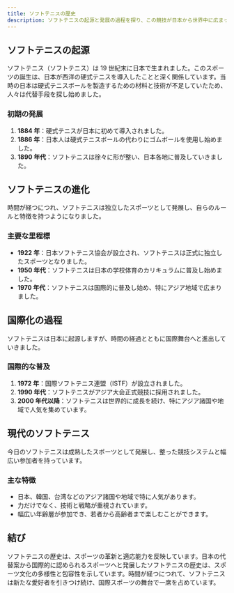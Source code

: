 ```yaml
---
title: ソフトテニスの歴史
description: ソフトテニスの起源と発展の過程を探り、この競技が日本から世界中に広まった経緯を理解します。
---
```


## ソフトテニスの起源

ソフトテニス（ソフトテニス）は 19 世紀末に日本で生まれました。このスポーツの誕生は、日本が西洋の硬式テニスを導入したことと深く関係しています。当時の日本は硬式テニスボールを製造するための材料と技術が不足していたため、人々は代替手段を探し始めました。

### 初期の発展

1. **1884 年**：硬式テニスが日本に初めて導入されました。
2. **1886 年**：日本人は硬式テニスボールの代わりにゴムボールを使用し始めました。
3. **1890 年代**：ソフトテニスは徐々に形が整い、日本各地に普及していきました。

## ソフトテニスの進化

時間が経つにつれ、ソフトテニスは独立したスポーツとして発展し、自らのルールと特徴を持つようになりました。

### 主要な里程標

- **1922 年**：日本ソフトテニス協会が設立され、ソフトテニスは正式に独立したスポーツとなりました。
- **1950 年代**：ソフトテニスは日本の学校体育のカリキュラムに普及し始めました。
- **1970 年代**：ソフトテニスは国際的に普及し始め、特にアジア地域で広まりました。

## 国際化の過程

ソフトテニスは日本に起源しますが、時間の経過とともに国際舞台へと進出していきました。

### 国際的な普及

1. **1972 年**：国際ソフトテニス連盟（ISTF）が設立されました。
2. **1990 年代**：ソフトテニスがアジア大会正式競技に採用されました。
3. **2000 年代以降**：ソフトテニスは世界的に成長を続け、特にアジア諸国や地域で人気を集めています。

## 現代のソフトテニス

今日のソフトテニスは成熟したスポーツとして発展し、整った競技システムと幅広い参加者を持っています。

### 主な特徴

- 日本、韓国、台湾などのアジア諸国や地域で特に人気があります。
- 力だけでなく、技術と戦略が重視されています。
- 幅広い年齢層が参加でき、若者から高齢者まで楽しむことができます。

## 結び

ソフトテニスの歴史は、スポーツの革新と適応能力を反映しています。日本の代替案から国際的に認められるスポーツへと発展したソフトテニスの歴史は、スポーツ文化の多様性と包容性を示しています。時間が経つにつれて、ソフトテニスは新たな愛好者を引きつけ続け、国際スポーツの舞台で一席を占めています。